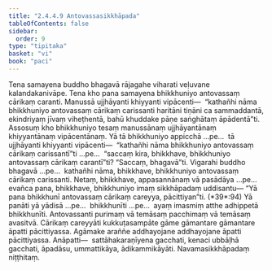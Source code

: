 ```yaml
---
title: "2.4.4.9 Antovassasikkhāpada"
tableOfContents: false
sidebar:
  order: 9
type: "tipitaka"
basket: "vi"
book: "paci"
---
```



<DynamicBreadcrumb />

<Division number="969" book="paci" e="ch" v="2" p="390">

<Paragraph number="2974" book="paci">
Tena samayena buddho bhagavā rājagahe viharati veḷuvane kalandakanivāpe. Tena kho pana samayena bhikkhuniyo antovassaṃ cārikaṃ caranti. Manussā ujjhāyanti khiyyanti vipācenti—  “kathañhi nāma bhikkhuniyo antovassaṃ cārikaṃ carissanti haritāni tiṇāni ca sammaddantā, ekindriyaṃ jīvaṃ viheṭhentā, bahū khuddake pāṇe saṅghātaṃ āpādentā”ti.
</Paragraph>

<Paragraph number="2975" book="paci">
Assosuṃ kho bhikkhuniyo tesaṃ manussānaṃ ujjhāyantānaṃ khiyyantānaṃ vipācentānaṃ. Yā tā bhikkhuniyo appicchā …pe…  tā ujjhāyanti khiyyanti vipācenti—  “kathañhi nāma bhikkhuniyo antovassaṃ cārikaṃ carissantī”ti …pe…  “saccaṃ kira, bhikkhave, bhikkhuniyo antovassaṃ cārikaṃ carantī”ti? “Saccaṃ, bhagavā”ti. Vigarahi buddho bhagavā …pe…  kathañhi nāma, bhikkhave, bhikkhuniyo antovassaṃ cārikaṃ carissanti. Netaṃ, bhikkhave, appasannānaṃ vā pasādāya …pe…  evañca pana, bhikkhave, bhikkhuniyo imaṃ sikkhāpadaṃ uddisantu—
</Paragraph>

</Division>
<Division number="970" book="paci" e="ch" v="2" p="390">

<Paragraph number="2976" book="paci">
<Emphasis>“Yā pana bhikkhunī antovassaṃ cārikaṃ careyya, pācittiyan”</Emphasis>ti. (*39*:<Emphasis>94</Emphasis>)
</Paragraph>

</Division>
<Division number="971" book="paci" e="ch" v="2" p="390">

<Paragraph number="2977" book="paci">
<Emphasis>Yā panā</Emphasis>ti yā yādisā …pe…  <Emphasis>bhikkhunī</Emphasis>ti …pe…  ayaṃ imasmiṃ atthe adhippetā bhikkhunīti.
</Paragraph>

<Paragraph number="2978" book="paci">
<Emphasis>Antovassan</Emphasis>ti purimaṃ vā temāsaṃ pacchimaṃ vā temāsaṃ avasitvā.
</Paragraph>

<Paragraph number="2979" book="paci">
<Emphasis>Cārikaṃ careyyā</Emphasis>ti kukkuṭasampāte gāme gāmantare gāmantare āpatti pācittiyassa. Agāmake araññe addhayojane addhayojane āpatti pācittiyassa.
</Paragraph>

</Division>
<Division number="972" book="paci" e="ch" v="2" p="390">

<Paragraph number="2980" book="paci">
Anāpatti—  sattāhakaraṇīyena gacchati, kenaci ubbāḷhā gacchati, āpadāsu, ummattikāya, ādikammikāyāti.

</Paragraph>
</Division>

<Paragraph number="2981" type="center" book="paci">
Navamasikkhāpadaṃ niṭṭhitaṃ.
</Paragraph>